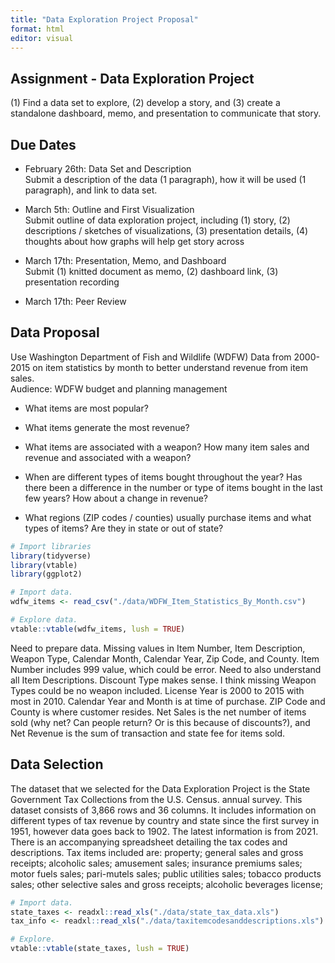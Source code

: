 ```yaml
---
title: "Data Exploration Project Proposal"
format: html
editor: visual
---
```


## Assignment - Data Exploration Project

\(1\) Find a data set to explore, (2) develop a story, and (3) create a standalone dashboard, memo, and presentation to communicate that story.

## Due Dates

-   February 26th: Data Set and Description\
    Submit a description of the data (1 paragraph), how it will be used (1 paragraph), and link to data set.

-   March 5th: Outline and First Visualization\
    Submit outline of data exploration project, including (1) story, (2) descriptions / sketches of visualizations, (3) presentation details, (4) thoughts about how graphs will help get story across

-   March 17th: Presentation, Memo, and Dashboard\
    Submit (1) knitted document as memo, (2) dashboard link, (3) presentation recording

-   March 17th: Peer Review

## Data Proposal

Use Washington Department of Fish and Wildlife (WDFW) Data from 2000-2015 on item statistics by month to better understand revenue from item sales.\
Audience: WDFW budget and planning management

-   What items are most popular?

-   What items generate the most revenue?

-   What items are associated with a weapon? How many item sales and revenue and associated with a weapon?

-   When are different types of items bought throughout the year? Has there been a difference in the number or type of items bought in the last few years? How about a change in revenue?

-   What regions (ZIP codes / counties) usually purchase items and what types of items? Are they in state or out of state?

```r
# Import libraries
library(tidyverse)
library(vtable)
library(ggplot2)

# Import data.
wdfw_items <- read_csv("./data/WDFW_Item_Statistics_By_Month.csv")

# Explore data.
vtable::vtable(wdfw_items, lush = TRUE)
```

Need to prepare data. Missing values in Item Number, Item Description, Weapon Type, Calendar Month, Calendar Year, Zip Code, and County. Item Number includes 999 value, which could be error. Need to also understand all Item Descriptions. Discount Type makes sense. I think missing Weapon Types could be no weapon included. License Year is 2000 to 2015 with most in 2010. Calendar Year and Month is at time of purchase. ZIP Code and County is where customer resides. Net Sales is the net number of items sold (why net? Can people return? Or is this because of discounts?), and Net Revenue is the sum of transaction and state fee for items sold.

## Data Selection

The dataset that we selected for the Data Exploration Project is the State Government Tax Collections from the U.S. Census. annual survey. This dataset consists of 3,866 rows and 36 columns. It includes information on different types of tax revenue by country and state since the first survey in 1951, however data goes back to 1902. The latest information is from 2021. There is an accompanying spreadsheet detailing the tax codes and descriptions. Tax items included are: property; general sales and gross receipts; alcoholic sales; amusement sales; insurance premiums sales; motor fuels sales; pari-mutels sales; public utilities sales; tobacco products sales; other selective sales and gross receipts; alcoholic beverages license;

```r
# Import data.
state_taxes <- readxl::read_xls("./data/state_tax_data.xls")
tax_info <- readxl::read_xls("./data/taxitemcodesanddescriptions.xls")

# Explore.
vtable::vtable(state_taxes, lush = TRUE)
```
